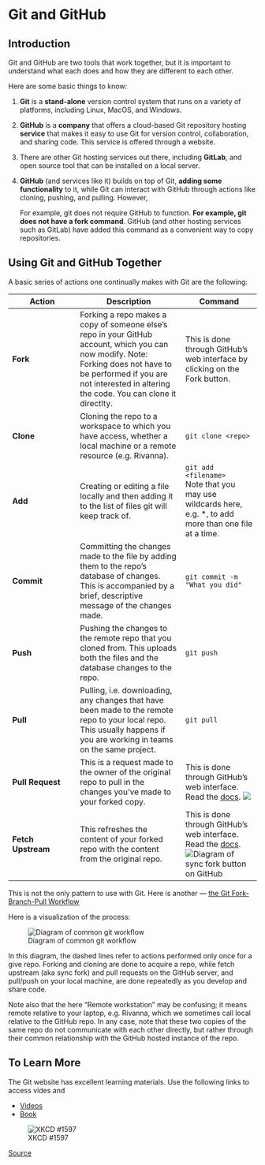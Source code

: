 # Git and GitHub

## Introduction

Git and GitHub are two tools that work together, but it is important to understand what each does and how they are different to each other.

Here are some basic things to know:

1.  **Git** is a **stand-alone** version control system that runs on a variety of platforms, including Linux, MacOS, and Windows.

2.  **GitHub** is a **company** that offers a cloud-based Git repository hosting **service** that makes it easy to use Git for version control, collaboration, and sharing code. This service is offered through a website.

3.  There are other Git hosting services out there, including **GitLab**, and open source tool that can be installed on a local server.

4.  **GitHub** (and services like it) builds on top of Git, **adding some functionality** to it, while Git can interact with GitHub through actions like cloning, pushing, and pulling. However,

    For example, git does not require GitHub to function. **For example, git** **does not have a fork command**. GitHub (and other hosting services such as GitLab) have added this command as a convenient way to copy repositories.

## Using Git and GitHub Together

A basic series of actions one continually makes with Git are the following:

| Action             | Description                                                                                                                                                                                                                  | Command                                                                                                                                                                                                                                     |
|--------------------|-------------------------------|----------------------|
| **Fork**           | Forking a repo makes a copy of someone else's repo in your GitHub account, which you can now modify. Note: Forking does not have to be performed if you are not interested in altering the code. You can clone it directlty. | This is done through GitHub's web interface by clicking on the Fork button.                                                                                                                                                                 |
| **Clone**          | Cloning the repo to a workspace to which you have access, whether a local machine or a remote resource (e.g. Rivanna).                                                                                                       | `git clone <repo>`                                                                                                                                                                                                                          |
| **Add**            | Creating or editing a file locally and then adding it to the list of files git will keep track of.                                                                                                                           | `git add <filename>`<br>Note that you may use wildcards here, e.g. \*, to add more than one file at a time.                                                                                                                                 |
| **Commit**         | Committing the changes made to the file by adding them to the repo's database of changes. This is accompanied by a brief, descriptive message of the changes made.                                                           | `git commit -m "What you did"`                                                                                                                                                                                                              |
| **Push**           | Pushing the changes to the remote repo that you cloned from. This uploads both the files and the database changes to the repo.                                                                                               | `git push`                                                                                                                                                                                                                                  |
| **Pull**           | Pulling, i.e. downloading, any changes that have been made to the remote repo to your local repo. This usually happens if you are working in teams on the same project.                                                      | `git pull`                                                                                                                                                                                                                                  |
| **Pull Request**   | This is a request made to the owner of the original repo to pull in the changes you've made to your forked copy.                                                                                                             | This is done through GitHub's web interface. Read the [docs](https://docs.github.com/en/pull-requests). ![](../media/pull-request-button.jpg)                                                                                               |
| **Fetch Upstream** | This refreshes the content of your forked repo with the content from the original repo.                                                                                                                                      | This is done through GitHub's web interface. Read the [docs](https://docs.github.com/en/pull-requests/collaborating-with-pull-requests/working-with-forks/syncing-a-fork). ![Diagram of sync fork button on GitHub](../media/sync-fork.jpg) |

::: callout-note
This is not the only pattern to use with Git. Here is another --- [the Git Fork-Branch-Pull Workflow](https://www.tomasbeuzen.com/post/git-fork-branch-pull/)
:::

Here is a visualization of the process:

![Diagram of common git workflow](../media/git-process.png)

In this diagram, the dashed lines refer to actions performed only once for a give repo. Forking and cloning are done to acquire a repo, while fetch upstream (aka sync fork) and pull requests on the GitHub server, and pull/push on your local machine, are done repeatedly as you develop and share code.

Note also that the here "Remote workstation" may be confusing; it means remote relative to your laptop, e.g. Rivanna, which we sometimes call local relative to the GitHub repo. In any case, note that these two copies of the same repo do not communicate with each other directly, but rather through their common relationship with the GitHub hosted instance of the repo.

## To Learn More

The Git website has excellent learning materials. Use the following links to access vides and

-   [Videos](https://git-scm.com/videos)
-   [Book](https://git-scm.com/book/en/v2)

![XKCD #1597](../media/xkcd-git.png){alt="XKCD #1597"}

[Source](https://xkcd.com/1597)
